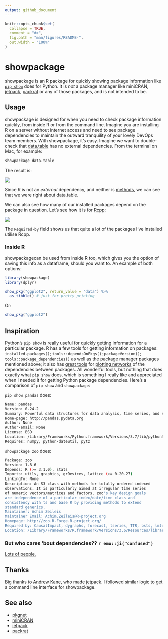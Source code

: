 ```yaml
---
output: github_document
---
```


<!-- README.md is generated from README.Rmd. Please edit that file -->

```r
knitr::opts_chunk$set(
  collapse = TRUE,
  comment = "#>",
  fig.path = "man/figures/README-",
  out.width = "100%"
)
```
# showpackage

<!-- badges: start -->
<!-- badges: end -->

showpackage is an R package for quickly showing package information like [`pip show`](https://pip.pypa.io/en/stable/reference/pip_show/) does for Python. It is _not_ a package manager like miniCRAN, [jetpack](https://github.com/ankane/jetpack), [packrat](https://rstudio.github.io/packrat/) or any of those packages, and is not intended to be. 

## Usage
showpackage is designed for when you need to check package information quickly, from inside R or from the command line. 
Imagine you are installing R on a server without internet access and need to see package dependencies to maintain the outward tranquility of your lovely DevOps team members. With showpackage, it's easy. Imagine we want to double-check that [data.table](https://github.com/Rdatatable/data.table) has no external dependencies. From the terminal on Mac, for example:

```bash
showpackage data.table
```

The result is: 

![](https://i.imgur.com/GbGx5dM.png)

Since R is not an _external_ dependency, and neither is [methods](https://stat.ethz.ch/R-manual/R-devel/library/methods/html/methods-package.html), we can see that we were right about data.table. 

We can also see how many of our installed packages depend on the package in question. Let's see how it is for [Rcpp](https://CRAN.R-project.org/package=Rcpp): 

![](https://i.imgur.com/pGI9GOO.png)

The `Required-by` field shows us that quite a lot of the packages I've installed utilise Rcpp. 

### Inside R

showpackagecan be used from inside R too, which gives you the option of saving this info as a dataframe, should you want to. An example of both options:  

```r
library(showpackage)
library(dplyr)
```
```r
show_pkg("ggplot2", return_value = "data") %>% 
  as_tibble() # just for pretty printing
```

Or: 
```r
show_pkg("ggplot2")
```


## Inspiration

Python's `pip show` is really useful for quickly getting information for a particular package. R has a few tools for getting information on packages: `installed.packages()`; `tools::dependsOnPkgs()`; `packageVersion()`; `tools::package_dependencies()` as well as the package manager packages mentioned above; it also has [great tools](https://CRAN.R-project.org/package=pkgnet) for [plotting networks](https://eranraviv.com/r-tips-and-tricks-package-dependencies/) of the dependencies between packages. All wonderful tools, but nothing that does exactly what `pip show` does, which is something I really like and appreciated when I needed it for getting Python package dependencies. Here's a comparison of `pip show` and `showpackage`:  

`pip show pandas` does:

```bash
Name: pandas
Version: 0.24.2
Summary: Powerful data structures for data analysis, time series, and statistics
Home-page: http://pandas.pydata.org
Author: None
Author-email: None
License: BSD
Location: /Library/Frameworks/Python.framework/Versions/3.7/lib/python3.7/site-packages
Requires: numpy, python-dateutil, pytz
```

`showpackage zoo` does:

```bash
Package: zoo
Version: 1.8-6
Depends: R (>= 3.1.0), stats
Imports: utils, graphics, grDevices, lattice (>= 0.20-27)
LinkingTo: None
Description: An S3 class with methods for totally ordered indexed
observations. It is particularly aimed at irregular time series
of numeric vectors/matrices and factors. zoo's key design goals
are independence of a particular index/date/time class and
consistency with ts and base R by providing methods to extend
standard generics.
Maintainer: Achim Zeileis
Maintainer Email: Achim.Zeileis@R-project.org
Homepage: http://zoo.R-Forge.R-project.org/
Required by: CausalImpact, dygraphs, forecast, tseries, TTR, bsts, lmtest, quantmod, xts
Location: /Library/Frameworks/R.framework/Versions/3.6/Resources/library/zoo
```
### But who cares 'bout dependencies?? `r emo::ji("confused")`

[Lots of people.](http://dirk.eddelbuettel.com/blog/2018/02/28/#017_dependencies)

## Thanks
Big thanks to [Andrew Kane](https://github.com/ankane), who made jetpack. I followed similar logic to get a command line interface for showpackage.  

## See also
- [pkgnet](https://CRAN.R-project.org/package=pkgnet)
- [miniCRAN](https://CRAN.R-project.org/package=miniCRAN/)
- [jetpack](https://CRAN.R-project.org/package=jetpack/)
- [packrat](https://CRAN.R-project.org/package=packrat/)